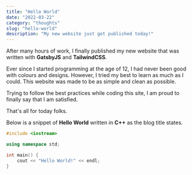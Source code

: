 ```yaml
---
title: "Hello World"
date: "2022-03-22"
category: "thoughts"
slug: "hello-world"
description: "My new website just got published today!"
---
```


After many hours of work, I finally published my new website that was written with **GatsbyJS** and **TailwindCSS**.

Ever since I started programming at the age of 12, I had never been good with colours and designs.
However, I tried my best to learn as much as I could.
This website was made to be as simple and clean as possible.

Trying to follow the best practices while coding this site, I am proud to finally say that I am satisfied.

That's all for today folks.

Below is a snippet of **Hello World** written in **C++** as the blog title states.

```cpp
#include <iostream>

using namespace std;

int main() {
    cout << "Hello World!" << endl;
}
```
